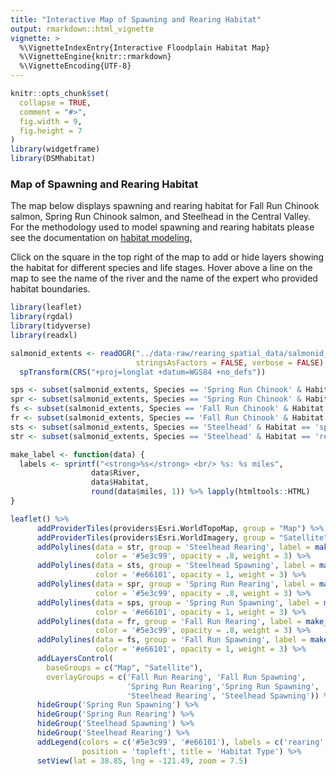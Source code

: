 ```yaml
---
title: "Interactive Map of Spawning and Rearing Habitat"
output: rmarkdown::html_vignette
vignette: >
  %\VignetteIndexEntry{Interactive Floodplain Habitat Map}
  %\VignetteEngine{knitr::rmarkdown}
  %\VignetteEncoding{UTF-8}
---
```

```r
knitr::opts_chunk$set(
  collapse = TRUE,
  comment = "#>", 
  fig.width = 9, 
  fig.height = 7
)
library(widgetframe)
library(DSMhabitat)
```

### Map of Spawning and Rearing Habitat

The map below displays spawning and rearing habitat for Fall Run Chinook salmon, Spring Run Chinook salmon, and Steelhead in the Central Valley. For the methodology used to model spawning and rearing habitats please see the documentation on [habitat modeling.](https://cvpia-osc.github.io/DSMhabitat/reference/habitat_data.html#modeling-details-for-streams) 

Click on the square in the top right of the map to add or hide layers showing the habitat for different species and life stages. Hover above a line on the map to see the name of the river and the name of the expert who provided habitat boundaries. 

```r
library(leaflet)
library(rgdal)
library(tidyverse)
library(readxl)

salmonid_extents <- readOGR("../data-raw/rearing_spatial_data/salmonid_habitat_extents/salmonid_habitat_extents.shp", 
                            stringsAsFactors = FALSE, verbose = FALSE) %>%
  spTransform(CRS("+proj=longlat +datum=WGS84 +no_defs"))

sps <- subset(salmonid_extents, Species == 'Spring Run Chinook' & Habitat == 'spawning')
spr <- subset(salmonid_extents, Species == 'Spring Run Chinook' & Habitat == 'rearing')
fs <- subset(salmonid_extents, Species == 'Fall Run Chinook' & Habitat == 'spawning')
fr <- subset(salmonid_extents, Species == 'Fall Run Chinook' & Habitat == 'rearing')
sts <- subset(salmonid_extents, Species == 'Steelhead' & Habitat == 'spawning')
str <- subset(salmonid_extents, Species == 'Steelhead' & Habitat == 'rearing')
```

```r
make_label <- function(data) {
  labels <- sprintf("<strong>%s</strong> <br/> %s: %s miles",
                  data$River, 
                  data$Habitat,
                  round(data$miles, 1)) %>% lapply(htmltools::HTML)
}

leaflet() %>% 
      addProviderTiles(providers$Esri.WorldTopoMap, group = "Map") %>% 
      addProviderTiles(providers$Esri.WorldImagery, group = "Satellite") %>%
      addPolylines(data = str, group = 'Steelhead Rearing', label = make_label(str),
                   color = '#5e3c99', opacity = .8, weight = 3) %>%
      addPolylines(data = sts, group = 'Steelhead Spawning', label = make_label(sts),
                   color = '#e66101', opacity = 1, weight = 3) %>%
      addPolylines(data = spr, group = 'Spring Run Rearing', label = make_label(spr),
                   color = '#5e3c99', opacity = .8, weight = 3) %>% 
      addPolylines(data = sps, group = 'Spring Run Spawning', label = make_label(spr),
                   color = '#e66101', opacity = 1, weight = 3) %>% 
      addPolylines(data = fr, group = 'Fall Run Rearing', label = make_label(fr),
                   color = '#5e3c99', opacity = .8, weight = 3) %>% 
      addPolylines(data = fs, group = 'Fall Run Spawning', label = make_label(fs),
                   color = '#e66101', opacity = 1, weight = 3) %>% 
      addLayersControl(
        baseGroups = c("Map", "Satellite"),
        overlayGroups = c('Fall Run Rearing', 'Fall Run Spawning', 
                          'Spring Run Rearing','Spring Run Spawning', 
                          'Steelhead Rearing', 'Steelhead Spawning')) %>% 
      hideGroup('Spring Run Spawning') %>%
      hideGroup('Spring Run Rearing') %>%
      hideGroup('Steelhead Spawning') %>%
      hideGroup('Steelhead Rearing') %>%
      addLegend(colors = c('#5e3c99', '#e66101'), labels = c('rearing', 'spawning'),
                position = 'topleft', title = 'Habitat Type') %>% 
      setView(lat = 38.85, lng = -121.49, zoom = 7.5)

```
